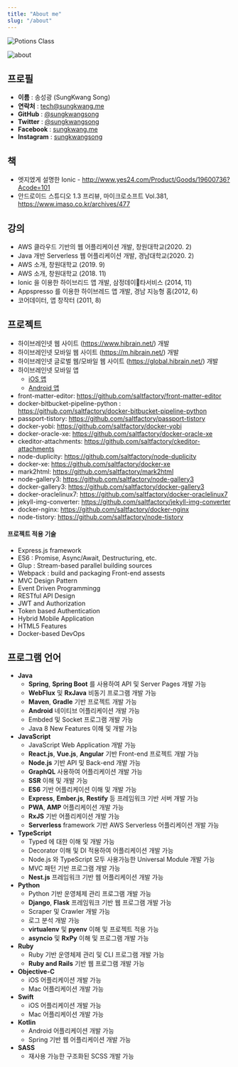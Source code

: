 ```yaml
---
title: "About me"
slug: "/about"
---
```


![Potions Class](/banner.jpg)

![about](https://camo.githubusercontent.com/5968678744088ac51a91a01eb33c088c178344aa/687474703a2f2f68626e2d626c6f672d6173736574732e73332e616d617a6f6e6177732e636f6d2f73616c74666163746f72792f696d616765732f3137303532375f313339373335373437333639375f333136363030395f6f2b2831292e6a7067)

## 프로필

* **이름** : 송성광 (SungKwang Song)
* **연락처** : [tech@sungkwang.me](mailto:tech@sungkwang.me)
* **GitHub** : [@sungkwangsong](https://github.com/sungkwangsong/)
* **Twitter** : [@sungkwangsong](https://twitter.com/sungkwangsong/)
* **Facebook** : [sungkwang.me](https://facebook.com/sungkwang.me/)
* **Instagram** : [sungkwangsong](https://instagram.com/sungkwangsong/)

## 책 

* 엣지엤게 설명한 Ionic - http://www.yes24.com/Product/Goods/19600736?Acode=101
* 안드로이드 스튜디오 1.3 프리뷰, 마이크로소프트 Vol.381, https://www.imaso.co.kr/archives/477

## 강의

* AWS 클라우드 기반의 웹 어플리케이션 개발, 창원대학교(2020. 2)
* Java 개반 Serverless 웹 어플리케이션 개발, 경남대학교(2020. 2)
* AWS 소개, 창원대학교 (2019. 9)
* AWS 소개, 창원대학교 (2018. 11)
* Ionic 을 이용한 하이브리드 앱 개발, 삼정데이타서비스 (2014, 11)
* Appspresso 를 이용한 하이브레드 앱 개발, 경남 지능형 홈(2012, 6) 
* 코어데이터, 앱 창작터 (2011, 8)

## 프로젝트 

* 하이브레인넷 웹 사이트 (https://www.hibrain.net/) 개발
* 하이브레인넷 모바일 웹 사이트 (https://m.hibrain.net/) 개발
* 하이브레인넷 글로벌 웹/모바일 웹 사이트 (https://global.hibrain.net/) 개발 
* 하이브레인넷 모바일 앱 
  * [iOS 앱](https://apps.apple.com/kr/app/%ED%95%98%EC%9D%B4%EB%B8%8C%EB%A0%88%EC%9D%B8%EB%84%B7/id438616285)
  * [Android 앱](https://play.google.com/store/apps/details?id=net.hibrain.apps.android.hibrainnet&hl=en)
* front-matter-editor: https://github.com/saltfactory/front-matter-editor
* docker-bitbucket-pipeline-python : https://github.com/saltfactory/docker-bitbucket-pipeline-python
* passport-tistory: https://github.com/saltfactory/passport-tistory
* docker-yobi: https://github.com/saltfactory/docker-yobi
* docker-oracle-xe: https://github.com/saltfactory/docker-oracle-xe
* ckeditor-attachments: https://github.com/saltfactory/ckeditor-attachments
* node-duplicity: https://github.com/saltfactory/node-duplicity
* docker-xe: https://github.com/saltfactory/docker-xe
* mark2html: https://github.com/saltfactory/mark2html
* node-gallery3: https://github.com/saltfactory/node-gallery3
* docker-gallery3: https://github.com/saltfactory/docker-gallery3
* docker-oraclelinux7: https://github.com/saltfactory/docker-oraclelinux7
* jekyll-img-converter: https://github.com/saltfactory/jekyll-img-converter
* docker-nginx: https://github.com/saltfactory/docker-nginx
* node-tistory: https://github.com/saltfactory/node-tistory

#### 프로젝트 적용 기술

* Express.js framework
* ES6 : Promise, Async/Await, Destructuring, etc. 
* Glup : Stream-based parallel building sources
* Webpack : build and packaging Front-end assests
* MVC Design Pattern 
* Event Driven Programmingg
* RESTful API Design
* JWT and Authorization 
* Token based Authentication
* Hybrid Mobile Application
* HTML5 Features
* Docker-based DevOps

## 프로그램 언어 

* **Java**
  * **Spring**, **Spring Boot** 를 사용하여 API 및 Server Pages 개발 가능
  * **WebFlux** 및 **RxJava** 비동기 프로그램 개발 가능
  * **Maven**, **Gradle** 기반 프로젝트 개발 가능
  * **Android** 네이티브 어플리케이션 개발 가능
  * Embded 및 Socket 프로그램 개발 가능
  * Java 8 New Features 이해 및 개발 가능
* **JavaScript**
  * JavaScript Web Application 개발 가능 
  * **React.js**, **Vue.js**, **Angular** 기반 Front-end 프로젝트 개발 가능
  * **Node.js** 기반 API 및 Back-end 개발 가능
  * **GraphQL** 사용하여 어플리케이션 개발 가능
  * **SSR** 이해 및 개발 가능
  * **ES6** 기반 어플리케이션 이해 및 개발 가능
  * **Express**, **Ember.js**, **Restify** 등 프레임워크 기반 서버 개발 가능
  * **PWA**, **AMP** 어플리케이션 개발 가능
  * **RxJS** 기반 어플리케이션 개발 가능
  * **Serverless** framework 기반 AWS Serverless 어플리케이션 개발 가능
* **TypeScript**
  * Typed 에 대한 이해 및 개발 가능
  * Decorator 이해 및 DI 적용하여 어플리케이션 개발 가능
  * Node.js 와 TypeScript 모두 사용가능한 Universal Module 개발 가능
  * MVC 패턴 기반 프로그램 개발 가능
  * **Nest.js** 프레임워크 기반 웹 어플리케이션 개발 가능
* **Python**
  * Python 기반 운영체제 관리 프로그램 개발 가능
  * **Django**, **Flask** 프레임워크 기반 웹 프로그램 개발 가능
  * Scraper 및 Crawler 개발 가능
  * 로그 분석 개발 가능
  * **virtualenv** 및 **pyenv** 이해 및 프로젝트 적용 가능
  * **asyncio** 및 **RxPy** 이해 및 프로그램 개발 가능
* **Ruby**
  * Ruby 기반 운영체제 관리 및 CLI 프로그램 개발 가능  
  * **Ruby and Rails** 기반 웹 프로그램 개발 가능
* **Objective-C**
  * iOS 어플리케이션 개발 가능
  * Mac 어플리케이션 개발 가능
* **Swift**
  * iOS 어플리케이션 개발 가능
  * Mac 어플리케이션 개발 가능
* **Kotlin**
  * Android 어플리케이션 개발 가능
  * Spring 기반 웹 어플리케이션 개발 가능
* **SASS**
  * 재사용 가능한 구조화된 SCSS 개발 가능 
